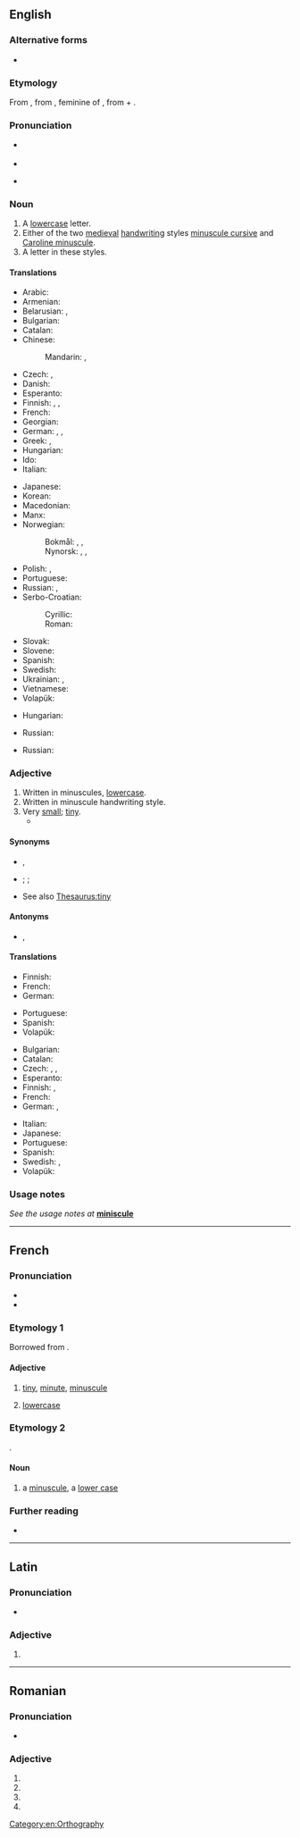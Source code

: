 ==English==
{{wikipedia}}

===Alternative forms===
* {{l|en|miniscule}} {{gloss|originally a misspelling, but now so common that it has come to be considered an alternative spelling by many}}

===Etymology===
{{root|en|ine-pro|*mey- (small)}}
From {{der|en|fr|minuscule}}, from {{der|en|la|minuscula}}, feminine of {{m|la|minusculus||rather less, rather small}}, from {{m|la|minus||less, smaller}} + {{m|la|-culus|pos=diminutive suffix}}.

===Pronunciation===
* {{a|RP}} {{IPA|en|/ˈmɪn.ʊˌskjuːl/}}
* {{audio|en|LL-Q1860 (eng)-Vealhurl-minuscule.wav|Audio (RP)}}
* {{a|US}} {{IPA|en|/ˈmɪn.əˌskjul/|/mɪˈnʌsˌkjul/}}

===Noun===
{{en-noun}}

# A [[lowercase]] letter.
# Either of the two [[medieval]] [[handwriting]] styles [[minuscule cursive]] and [[Caroline minuscule]].
# A letter in these styles.

====Translations====
{{trans-top|lower-case letter}}
* Arabic: {{t|ar|حَرْف صَغِير|m}}
* Armenian: {{t+|hy|փոքրատառ}}
* Belarusian: {{t|be|мала́я лі́тара|f}}, {{t|be|мала́я бу́ква|f}}
* Bulgarian: {{t|bg|ма́лка бу́ква|f}}
* Catalan: {{t+|ca|minúscula|f}}
* Chinese:
*: Mandarin: {{t+|cmn|小寫字母}}, {{t+|cmn|小写字母|tr=ziǎoxiězìmǔ}}
* Czech: {{t+|cs|minuskule|f}}, {{t|cs|malé písmeno|n}}
* Danish: {{t|da|lille bogstav|n}}
* Esperanto: {{t|eo|minusklo}}
* Finnish: {{t+|fi|pienaakkonen}}, {{t|fi|[[pieni]] [[kirjain]]}}, {{t+|fi|minuskeli}}
* French: {{t+|fr|minuscule|f}}
* Georgian: {{t|ka|ნუსხური ასო}}
* German: {{t+|de|Kleinbuchstabe|m}}, {{t|de|Gemeinbuchstabe|m}}, {{t|de|Gemeiner|m}} {{qualifier|der [[Gemeine]]}}
* Greek: {{t|el|μικρό γράμμα|n}}, {{t|el|πεζό γράμμα|n}}
* Hungarian: {{t+|hu|kisbetű}}
* Ido: {{t+|io|minuskulo}}
* Italian: {{t+|it|minuscolo|m}}
{{trans-mid}}
* Japanese: {{t+|ja|小文字|tr=こもじ, komoji}}
* Korean: {{t+|ko|소문자(小文字)}}
* Macedonian: {{t|mk|мала буква|f}}
* Manx: {{t|gv|lettyr beg|m}}
* Norwegian:
*: Bokmål: {{t+|nb|minuskel|m}}, {{t+|nb|gemen|m}}, {{t|nb|liten bokstav|m}}
*: Nynorsk: {{t|nn|minuskel|m}}, {{t|nn|gemen|m}}, {{t|nn|liten bokstav|m}}
* Polish: {{t+|pl|minuskuła|f}}, {{t+|pl|mała litera|f}}
* Portuguese: {{t+|pt|minúscula|f}}
* Russian: {{t+|ru|стро́чная бу́ква|f}}, {{t|ru|ма́ленькая бу́ква|f}}
* Serbo-Croatian:
*: Cyrillic: {{t|sh|мало слово|n}}
*: Roman: {{t|sh|malo slovo|n}}
* Slovak: {{t|sk|malé písmeno|n}}
* Slovene: {{t|sl|mala začetnica|f}}
* Spanish: {{t+|es|minúscula|f}}
* Swedish: {{t+|sv|gemen|c}}
* Ukrainian: {{t|uk|мала́ лі́тера|f}}, {{t|uk|мала́ бу́ква|f}}
* Vietnamese: {{t|vi|chữ nhỏ}}
* Volapük: {{t+|vo|minud}}
{{trans-bottom}}

{{trans-top|medieval handwriting style}}
* Hungarian: {{t|hu|minuszkula}}
{{trans-mid}}
* Russian: {{t+|ru|мину́скул|m}}
{{trans-bottom}}

{{trans-top|letter in this style}}
* Russian: {{t+|ru|мину́скул|m}}
{{trans-mid}}
{{trans-bottom}}

===Adjective===
{{en-adj}}

# Written in minuscules, [[lowercase]].
# Written in minuscule handwriting style.
# Very [[small]]; [[tiny]].
#* {{quote-journal|en|title=No hiding place
|date=2013-05-25|volume=407|issue=8837|page=74|magazine={{w|The Economist}}
|url=http://www.economist.com/news/science-and-technology/21578357-plan-assess-peoples-personal-characteristics-their-twitter-streams-no
|passage=In America alone, people spent $170 billion on “direct marketing”—junk mail of both the physical and electronic varieties—last year. Yet of those who received unsolicited adverts through the post, only 3% bought anything as a result. If the bumf arrived electronically, the take-up rate was 0.1%. And for online adverts the “conversion” into sales was a '''minuscule''' 0.01%.}}
#: {{ux|en|a '''minuscule''' dot}}

====Synonyms====
* {{sense|written in minuscules}} {{l|en|lower-case}}, {{l|en|small}}
* {{sense|very small}} {{l|en|microscopic}}; {{l|en|minute}}; {{l|en|tiny}}
* See also [[Thesaurus:tiny]]

====Antonyms====
* {{sense|lower-case}} {{l|en|majuscule}}, {{l|en|uppercase}}

====Translations====
{{trans-top|written in minuscules}}
* Finnish: {{t|fi|[[pieni|pienin]] [[kirjain|kirjaimin]] [[kirjoitettu]]}}
* French: {{t+|fr|minuscule}}
* German: {{t|de|Klein-}}
{{trans-mid}}
* Portuguese: {{t+|pt|minúsculo}}
* Spanish: {{t+|es|minúscula|f}}
* Volapük: {{t|vo|minudik}}
{{trans-bottom}}

{{trans-top|written in minuscule handwriting style}}
{{trans-mid}}
{{trans-bottom}}

{{trans-top|very small, tiny}}
* Bulgarian: {{t+|bg|мъничък}}
* Catalan: {{t+|ca|minúscul}}
* Czech: {{t+|cs|drobný|m}}, {{t+|cs|nepatrný|m}}, {{t|cs|malinký|m}}
* Esperanto: {{t|eo|malgrandega}}
* Finnish: {{t+|fi|mitätön}}, {{t+|fi|olematon}}
* French: {{t+|fr|minuscule}}
* German: {{qualifier|colloquial}} {{t+|de|klitzeklein}}, {{t+|de|winzig}}
{{trans-mid}}
* Italian: {{t+|it|minuscolo}}
* Japanese: {{t+|ja|矮小|tr=waishou}}
* Portuguese: {{t+|pt|minúsculo}}
* Spanish: {{t+|es|minúsculo}}
* Swedish: {{t+|sv|jätteliten}} {{qualifier|colloquial}}, {{t+|sv|pytteliten}} {{qualifier|colloquial}}
* Volapük: {{t|vo|vemo smalik}}
{{trans-bottom}}

===Usage notes===
''See the usage notes at'' '''[[miniscule]]'''

[[Category:en:Orthography]]

----

==French==

===Pronunciation===
* {{fr-IPA}}
* {{audio|fr|Fr-minuscule.ogg|audio}}

===Etymology 1===
Borrowed from {{bor|fr|la|minusculus}}.

====Adjective====
{{fr-adj}}

# [[tiny]], [[minute]], [[#Adjective|minuscule]]
# {{lb|fr|typography}} [[lowercase]]

===Etymology 2===
{{ellipsis|fr|[[lettre]] minuscule}}.

====Noun====
{{fr-noun|f}}

# {{lb|fr|typography}} a [[#Noun|minuscule]], a [[lower case]]
#: {{ant|fr|majuscule}}

===Further reading===
* {{R:TLFi}}

----

==Latin==

===Pronunciation===
* {{la-IPA}}

===Adjective===
{{la-adj-form|minuscule}}

# {{inflection of|la|minusculus||voc|m|s}}

----

==Romanian==

===Pronunciation===
* {{IPA|ro|[miˈnus.ku.le]}}

===Adjective===
{{head|ro|adjective form}}

# {{inflection of|ro|minuscul||f|p|nom}}
# {{inflection of|ro|minuscul||f|p|acc}}
# {{inflection of|ro|minuscul||n|p|nom}}
# {{inflection of|ro|minuscul||n|p|acc}}